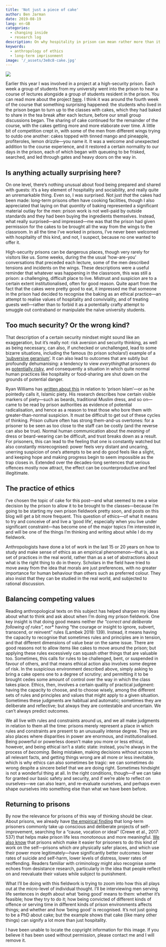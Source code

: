 ```yaml
---
title: 'Not just a piece of cake'
author: Ben Jarman
date: 2019-08-19
lang: en-GB
categories:
  - changing inside
  - research log
description: On why hospitality in prison can mean rather more than it does elsewhere, and why a piece of cake isn’t just a piece of cake
keywords:
  - anthropology of ethics
  - long-term imprisonment
image: '/_assets/3e8c8-cake.jpg'
---
```


![]({{< meta image >}})

Earlier this year I was involved in a project at a high-security prison. Each week a group of students from my university went into the prison to hear a course of lectures alongside a group of students resident in the prison. You can read more about the project [here](https://www.learningtogethernetwork.co.uk/about-us/). I think it was around the fourth week of the course that something surprising happened: the students who lived in the prison began to turn up to the classes with cakes, which they had baked to share in the tea break after each lecture, before our small group discussions began. The sharing of cake continued for the remainder of the course, with the cakes getting more and more elaborate over time. A little bit of competition crept in, with some of the men from different wings trying to outdo one another: cakes topped with tinned mango and pineapple, profiteroles, lemon drizzle---you name it. It was a welcome and unexpected addition to the course experience, and it restored a certain normality to our days in the prison, each of which began with queueing to be frisked, searched, and led through gates and heavy doors on the way in.

## Is anything actually surprising here?

On one level, there's nothing unusual about food being prepared and shared with guests: it's a key element of hospitality and sociability, and really quite an unremarkable thing. Even so, I was surprised. Not just *that* the cakes had been made: long-term prisons often have cooking facilities, though I also appreciated that laying on that *quantity* of baking represented a significant material outlay for the men: prison work is not well-paid by outside standards and they had been buying the ingredients themselves. Instead, what really surprised---and impressed---me was that the prison had given permission for the cakes to be brought all the way from the wings to the classroom. In all the time I've worked in prisons, I've never been welcomed with hospitality of this kind, and not, I suspect, because no one wanted to offer it.

High-security prisons can be dangerous places, though very rarely for visitors like us. Some weeks, during the the usual 'how-are-you' conversations that preceded each lecture, some of the men described tensions and incidents on the wings. These descriptions were a useful reminder that whatever was happening in the classroom, this was still a prison: a challenging, difficult place to live. Mistrust and suspicion are to a certain extent institutionalised, often for good reason. Quite apart from the fact that the cakes were pretty good to eat, it impressed me that someone in the prison had decided to recognise the baking as an ethical practice---an attempt to realise values of hospitality and conviviality, and of treating guests well---rather than to forbid it as a potentially crafty attempt to smuggle out contraband or manipulate the naïve university students.

## Too much security? Or the wrong kind?

That description of a certain security mindset might sound like an exaggeration, but it's really not: risk aversion and security thinking, as well as being necessary, can also, if unchecked or unchallenged, lead to some bizarre situations, including the famous (to prison scholars!) example of a ['subversive geranium'](https://www.jstor.org/stable/590661?origin=crossref). It can also lead to outcomes that are subtly but profoundly dehumanising: a tendency to view *everything*that prisoners do as [potentially risky](http://doi.wiley.com/10.1111/1468-4446.12310), and consequently a situation in which quite normal human practices like hospitality or food-sharing are shut down on the grounds of potential danger.

Ryan Williams has [written about this](https://academic.oup.com/bjc/article-abstract/58/3/730/3862715) in relation to 'prison Islam'---or as he pointedly calls it, Islamic piety. His research describes how certain visible markers of piety---such as beards, traditional Muslim dress, and so on---came to be read by prison authorities as evidence of potential radicalisation, and hence as a reason to treat those who bore them with greater-than-normal suspicion. It must be difficult to get out of these cycles of thinking. Prison culture often has strong them-and-us overtones: for a prisoner to be seen as too close to the staff can be costly (and the reverse can also be true). Normal human communication about the *meaning* of dress or beard-wearing can be difficult, and trust breaks down as a result. For prisoners, this can lead to the feeling that one is constantly watched but also constantly misrecognised: power feels very distant and uncaring, unerring suspicion of one's attempts to be and do good feels like a slight, and keeping hope and making progress begin to seem impossible as the trap closes in. Extended over the decades-long sentences that serious offences mostly now attract, the effect can be counterproductive and feel illegitimate.

## The practice of ethics

I've chosen the topic of cake for this post---and what seemed to me a wise decision by the prison to allow it to be brought to the classes---because I'm going to be starting my own prison fieldwork pretty soon, and posts on this blog will get a bit more frequent. This question of ethics---of what it means to try and conceive of and live a 'good life', especially when you live under significant constraint---has become one of the major topics I'm interested in, and will be one of the things I'm thinking and writing about while I do my fieldwork.

Anthropologists have done a lot of work in the last 15 or 20 years on how to study and make sense of ethics as an empirical phenomenon---that is, as a set of practices in the real world, rather than as a set of abstractions about what is the right thing to do in theory. Scholars in the field have tried to move away from the idea that morals are just preferences, with no greater importance for human behaviour than others such as preferred colour. They also insist that they can be studied in the real world, and subjected to rational discussion.

## Balancing competing values

Reading anthropological texts on this subject has helped sharpen my ideas about what to think and ask about when I'm doing my prison fieldwork. One key insight is that doing good means neither *the "correct and deliberate following of rules", *nor\* having "the courage or insight to ignore, subvert, transcend, or reinvent" rules (Lambek 2018: 139). Instead, it means having the capacity to recognise that sometimes rules and principles are in tension, and that different dimensions of value bear on the same issue. There are good reasons not to allow items like cakes to move around the prison; but applying these rules excessively can squash other things that are valuable too. Sometimes, this calls for rules to be challenged, bent, or suspended in favour of others, and that means ethical action also involves some degree of risk. In the suspicious environment described above, simply asking to bring a cake opens one to a degree of scrutiny; and permitting it to be brought cedes some amount of control over the way in which the class takes place. Ethics, then, involves a certain quality of practical judgment: having the capacity to choose, and to choose wisely, among the different sets of rules and principles and values that might apply to a given situation. Sometimes these judgments are habitual and automatic; sometimes they are deliberate and reflective; but always they are contestable and uncertain. We can't always predict outcomes.

We all live with rules and constraints around us, and we all make judgments in relation to them all the time: prisons merely represent a place in which rules and constraints are present to an unusually intense degree. They are also places where disparities in power are enormous, and institutionalised. Being powerful or powerless doesn't make you more or less ethical, however, and being ethical isn't a static state: instead, you're always in the process of *becoming*. Being mistaken, making decisions without access to all relevant facts, and getting things wrong are all more or less inevitable, which is why ethics can also sometimes be tragic: we can sometimes do wrong despite a sincere belief that we are doing right. Sometimes hindsight is not a wonderful thing at all. In the right conditions, though---if we can take for granted our basic safety and security, and if we're able to reflect on ourselves---we can also learn, and re-evaluate ourselves, and perhaps even shape ourselves into something else than what we have been before.

## Returning to prisons

By now the relevance for prisons of this way of thinking should be clear. About prisons, we already have [the empirical finding](https://doi.org/10.1080/07418825.2016.1190394) that long-term prisoners commonly take up conscious and deliberate projects of self-improvement, searching for a "cause, vocation or ideal" (Crewe et al., 2017: 537) that helps make prison life less monotonous and more meaningful. [We also know](https://doi.org/10.1080/07418825.2018.1538421) that prisons which make it easier for prisoners to do this kind of work on the self---prisons which *are* physically safer places, and which use their power more legitimately---have significantly better outcomes: lower rates of suicide and self-harm, lower levels of distress, lower rates of reoffending. Readers familiar with criminology might also recognise some echoes from desistance research, particularly in the idea that people reflect on and reevaluate their values while subject to punishment.

What I'll be doing with this fieldwork is trying to zoom into how this all plays out at the micro-level of individual thought. I'll be interviewing men serving life sentences in depth about what 'being good' means to them: whether it's feasible; how they try to do it; how being convicted of different kinds of offence or serving time in different kinds of prison environments affects things; and whether and how 'being good' is recognised. It's not just going to be a PhD about cake; but the example shows that cake (like many other things) can signify a lot more than just hospitality.

::: {.callout-note}
I have been unable to locate the copyright information for this image. If you believe it has been used without permission, please contact me and I will remove it.
:::